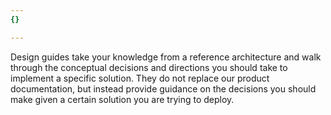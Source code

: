 ```yaml
---
{}

---
```


Design guides take your knowledge from a reference architecture and walk through the conceptual decisions and directions you should take to implement a specific solution. They do not replace our product documentation, but instead provide guidance on the decisions you should make given a certain solution you are trying to deploy.
